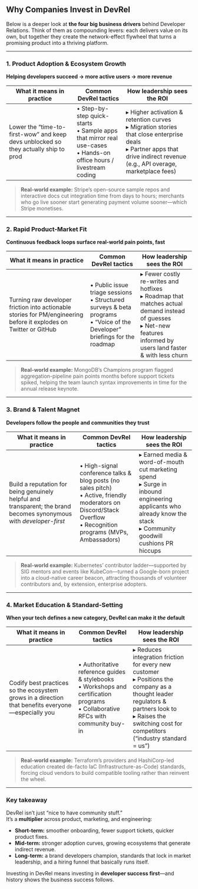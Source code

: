 ## Why Companies Invest in DevRel

Below is a deeper look at **the four big business drivers** behind Developer Relations. Think of them as compounding levers: each delivers value on its own, but together they create the network-effect flywheel that turns a promising product into a thriving platform.

---

### 1. Product Adoption&nbsp;&amp;&nbsp;Ecosystem Growth  
**Helping developers succeed → more active users → more revenue**

| What it means in practice | Common DevRel tactics | How leadership sees the ROI |
| --- | --- | --- |
| Lower the “time-to-first-wow” and keep devs unblocked so they actually ship to prod | • Step-by-step quick-starts <br />• Sample apps that mirror real use-cases <br />• Hands-on office hours / livestream coding | ▸ Higher activation & retention curves <br />▸ Migration stories that close enterprise deals <br />▸ Partner apps that drive indirect revenue (e.g., API overage, marketplace fees) |

> **Real-world example:** Stripe’s open-source sample repos and interactive docs cut integration time from days to hours; merchants who go live sooner start generating payment volume sooner—which Stripe monetises.

---

### 2. Rapid Product-Market Fit  
**Continuous feedback loops surface real-world pain points, fast**

| What it means in practice | Common DevRel tactics | How leadership sees the ROI |
| --- | --- | --- |
| Turning raw developer friction into actionable stories for PM/engineering before it explodes on Twitter or GitHub | • Public issue triage sessions <br />• Structured surveys & beta programs <br />• “Voice of the Developer” briefings for the roadmap | ▸ Fewer costly re-writes and hotfixes <br />▸ Roadmap that matches actual demand instead of guesses <br />▸ Net-new features informed by users land faster & with less churn |

> **Real-world example:** MongoDB’s Champions program flagged aggregation-pipeline pain points months before support tickets spiked, helping the team launch syntax improvements in time for the annual release keynote.

---

### 3. Brand & Talent Magnet  
**Developers follow the people and communities they trust**

| What it means in practice | Common DevRel tactics | How leadership sees the ROI |
| --- | --- | --- |
| Build a reputation for being genuinely helpful and transparent; the brand becomes synonymous with *developer-first* | • High-signal conference talks & blog posts (no sales pitch) <br />• Active, friendly moderators on Discord/Stack Overflow <br />• Recognition programs (MVPs, Ambassadors) | ▸ Earned media & word-of-mouth cut marketing spend <br />▸ Surge in inbound engineering applicants who already know the stack <br />▸ Community goodwill cushions PR hiccups |

> **Real-world example:** Kubernetes’ contributor ladder—supported by SIG mentors and events like KubeCon—turned a Google-born project into a cloud-native career beacon, attracting thousands of volunteer contributors and, by extension, enterprise adopters.

---

### 4. Market Education & Standard-Setting  
**When your tech defines a new category, DevRel can make it *the* default**

| What it means in practice | Common DevRel tactics | How leadership sees the ROI |
| --- | --- | --- |
| Codify best practices so the ecosystem grows in a direction that benefits everyone—especially you | • Authoritative reference guides & stylebooks <br />• Workshops and certification programs <br />• Collaborative RFCs with community buy-in | ▸ Reduces integration friction for every new customer <br />▸ Positions the company as a thought leader regulators & partners look to <br />▸ Raises the switching cost for competitors (“industry standard = us”) |

> **Real-world example:** Terraform’s providers and HashiCorp-led education created de-facto IaC (Infrastructure-as-Code) standards, forcing cloud vendors to build compatible tooling rather than reinvent the wheel.

---

### Key takeaway

DevRel isn’t just “nice to have community stuff.”  
It’s a **multiplier** across product, marketing, and engineering:

- **Short-term:** smoother onboarding, fewer support tickets, quicker product fixes.  
- **Mid-term:** stronger adoption curves, growing ecosystems that generate indirect revenue.  
- **Long-term:** a brand developers champion, standards that lock in market leadership, and a hiring funnel that basically runs itself.

Investing in DevRel means investing in **developer success first**—and history shows the business success follows.
